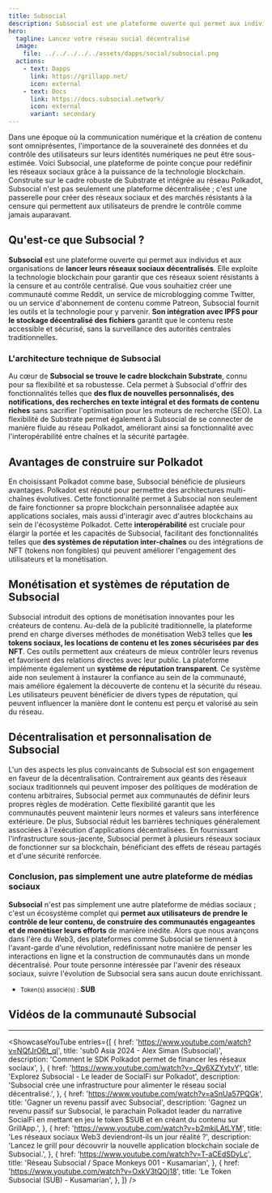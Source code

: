 ```yaml
---
title: Subsocial
description: Subsocial est une plateforme ouverte qui permet aux individus et aux organisations de lancer leurs réseaux sociaux décentralisés.
hero:
  tagline: Lancez votre réseau social décentralisé
  image: 
    file: ../../../../../assets/dapps/social/subsocial.png
  actions:
    - text: Dapps
      link: https://grillapp.net/
      icon: external
    - text: Docs
      link: https://docs.subsocial.network/
      icon: external
      variant: secondary
---
```



Dans une époque où la communication numérique et la création de contenu sont omniprésentes, l'importance de la souveraineté des données et du contrôle des utilisateurs sur leurs identités numériques ne peut être sous-estimée.
Voici Subsocial, une plateforme de pointe conçue pour redéfinir les réseaux sociaux grâce à la puissance de la technologie blockchain. 
Construite sur le cadre robuste de Substrate et intégrée au réseau Polkadot, Subsocial n'est pas seulement une plateforme décentralisée ; c'est une passerelle pour créer des réseaux sociaux et des marchés résistants à la censure qui permettent aux utilisateurs de prendre le contrôle comme jamais auparavant.

## Qu'est-ce que Subsocial ?
**Subsocial** est une plateforme ouverte qui permet aux individus et aux organisations de **lancer leurs réseaux sociaux décentralisés**. Elle exploite la technologie blockchain pour garantir que ces réseaux soient résistants à la censure et au contrôle centralisé. Que vous souhaitiez créer une communauté comme Reddit, un service de microblogging comme Twitter, ou un service d'abonnement de contenu comme Patreon, Subsocial fournit les outils et la technologie pour y parvenir. **Son intégration avec IPFS pour le stockage décentralisé des fichiers** garantit que le contenu reste accessible et sécurisé, sans la surveillance des autorités centrales traditionnelles.

### L'architecture technique de Subsocial
Au cœur de **Subsocial se trouve le cadre blockchain Substrate**, connu pour sa flexibilité et sa robustesse. Cela permet à Subsocial d'offrir des fonctionnalités telles que **des flux de nouvelles personnalisés, des notifications, des recherches en texte intégral et des formats de contenu riches** sans sacrifier l'optimisation pour les moteurs de recherche (SEO). La flexibilité de Substrate permet également à Subsocial de se connecter de manière fluide au réseau Polkadot, améliorant ainsi sa fonctionnalité avec l'interopérabilité entre chaînes et la sécurité partagée.

## Avantages de construire sur Polkadot
En choisissant Polkadot comme base, Subsocial bénéficie de plusieurs avantages. Polkadot est réputé pour permettre des architectures multi-chaînes évolutives. Cette fonctionnalité permet à Subsocial non seulement de faire fonctionner sa propre blockchain personnalisée adaptée aux applications sociales, mais aussi d'interagir avec d'autres blockchains au sein de l'écosystème Polkadot. Cette **interopérabilité** est cruciale pour élargir la portée et les capacités de Subsocial, facilitant des fonctionnalités telles que **des systèmes de réputation inter-chaînes** ou des intégrations de NFT (tokens non fongibles) qui peuvent améliorer l'engagement des utilisateurs et la monétisation.

## Monétisation et systèmes de réputation de Subsocial
Subsocial introduit des options de monétisation innovantes pour les créateurs de contenu. Au-delà de la publicité traditionnelle, la plateforme prend en charge diverses méthodes de monétisation Web3 telles que **les tokens sociaux, les locations de contenu et les zones sécurisées par des NFT**. Ces outils permettent aux créateurs de mieux contrôler leurs revenus et favorisent des relations directes avec leur public.
La plateforme implémente également un **système de réputation transparent**. Ce système aide non seulement à instaurer la confiance au sein de la communauté, mais améliore également la découverte de contenu et la sécurité du réseau. Les utilisateurs peuvent bénéficier de divers types de réputation, qui peuvent influencer la manière dont le contenu est perçu et valorisé au sein du réseau.

## Décentralisation et personnalisation de Subsocial
L'un des aspects les plus convaincants de Subsocial est son engagement en faveur de la décentralisation. Contrairement aux géants des réseaux sociaux traditionnels qui peuvent imposer des politiques de modération de contenu arbitraires, Subsocial permet aux communautés de définir leurs propres règles de modération. Cette flexibilité garantit que les communautés peuvent maintenir leurs normes et valeurs sans interférence extérieure.
De plus, Subsocial réduit les barrières techniques généralement associées à l'exécution d'applications décentralisées. En fournissant l'infrastructure sous-jacente, Subsocial permet à plusieurs réseaux sociaux de fonctionner sur sa blockchain, bénéficiant des effets de réseau partagés et d'une sécurité renforcée.

### Conclusion, pas simplement une autre plateforme de médias sociaux
**Subsocial** n'est pas simplement une autre plateforme de médias sociaux ; c'est un écosystème complet qui **permet aux utilisateurs de prendre le contrôle de leur contenu, de construire des communautés engageantes et de monétiser leurs efforts** de manière inédite.
Alors que nous avançons dans l'ère du Web3, des plateformes comme Subsocial se tiennent à l'avant-garde d'une révolution, redéfinissant notre manière de penser les interactions en ligne et la construction de communautés dans un monde décentralisé. Pour toute personne intéressée par l'avenir des réseaux sociaux, suivre l'évolution de Subsocial sera sans aucun doute enrichissant.
- <small>Token(s) associé(s) :</small> **SUB**

## Vidéos de la communauté Subsocial
------------
<ShowcaseYouTube
  entries={[
        {
        href: 'https://www.youtube.com/watch?v=NQfJrO6t_qI',
      title: 'sub0 Asia 2024 - Alex Siman (Subsocial)',
      description: 'Comment le SDK Polkadot permet de financer les réseaux sociaux',
    },
            {
        href: 'https://www.youtube.com/watch?v=_Qy6XZYytvY',
      title: 'Explorez Subsocial - Le leader de SocialFi sur Polkadot',
      description: 'Subsocial crée une infrastructure pour alimenter le réseau social décentralisé.',
    },
                {
        href: 'https://www.youtube.com/watch?v=aSnUa57PQGk',
      title: 'Gagner un revenu passif avec Subsocial',
      description: 'Gagnez un revenu passif sur Subsocial, le parachain Polkadot leader du narrative SocialFi en mettant en jeu le token $SUB et en créant du contenu sur GrillApp.',
    },
                {
        href: 'https://www.youtube.com/watch?v=b2mkjLAtLYM',
      title: 'Les réseaux sociaux Web3 deviendront-ils un jour réalité ?',
      description: 'Lancez le grill pour découvrir la nouvelle application blockchain sociale de Subsocial.',
    },
        {
      href: 'https://www.youtube.com/watch?v=T-aCEdSDyLc',
      title: 'Réseau Subsocial / Space Monkeys 001 - Kusamarian',
    },
    {
      href: 'https://www.youtube.com/watch?v=OxkV3tQOj18',
      title: 'Le Token Subsocial (SUB) - Kusamarian',
    },
  ]} />